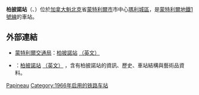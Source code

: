 {{Infobox station 
| name          = 柏披諾<br />{{lang|fr|Papineau}}
| type          = 
| style         = Montreal Metro
| image         = Papineau station Montreal.jpg
| image_caption = 
| address       = [[魁北克省|魁北克省]][[蒙特利爾|蒙特利爾]]卡蒂爾路1425號
| country       = [[加拿大|加拿大]]
| coordinates   = {{coord|45|31|25|N|73|33|08|W|type:railwaystation_region:CA-QC|display=inline,title}}
| elevation     = 
| line          = [[蒙特利爾地鐵綠線|綠線]]
| other         = {{Rail color box|system=AMT|line=STM}}{{Rail color box|system=AMT|line=Réseau de transport de Longueuil}}
| structure     = 
| platform      = 
| depth         = {{convert|21.6|m|ftin|abbr=off}}，第13深
| levels        = 
| tracks        = 
| parking       = 
| bicycle       = 
| opened        = 1966年10月14日
| architect     = Bolduc et Venne<br>Mario Bibeau（1999年興建資訊台）
| closed        = 
| rebuilt       = 
| electrified   = 
| ADA           = 
| code          = 
| owned         =
| operator      = [[蒙特利爾交通局|蒙特利爾交通局]]
| zone          = 
| status        =
| former        = 
| passengers    = 2,484,968進出（2006年），37/68
| pass_year     = 
| pass_percent  = 
| pass_system   = 
| mpassengers   = 
| services      = 
| map_locator   = 
| web           = 
}}
'''柏披諾站'''（{{lang-fr|Station Papineau}}、{{lang-en|Papineau Station}}）位於[[加拿大|加拿大]][[魁北克|魁北克]]省[[蒙特利爾市|蒙特利爾市]]市中心[[瑪利城區|瑪利城區]]，是[[蒙特利爾地鐵|蒙特利爾地鐵]][[蒙特利爾地鐵1號線|1號線]]的車站。

== 外部連結 ==

* {{fr}}{{en}}[[蒙特利爾交通局|蒙特利爾交通局]]：[http://www.stm.info/metro/M28.htm 柏披諾站] {{Wayback|url=http://www.stm.info/metro/M28.htm |date=20130705060652 }}[http://www.stm.info/English/metro/a-M28.htm （英文）] {{Wayback|url=http://www.stm.info/English/metro/a-M28.htm |date=20130702085951 }}
* {{fr}}{{en}}{{lang|en|metrodemontreal.com}}：[http://www.metrodemontreal.com/green/papineau/index-f.html 柏披諾站] {{Wayback|url=http://www.metrodemontreal.com/green/papineau/index-f.html |date=20200222111336 }}[http://www.metrodemontreal.com/green/papineau/ （英文）] {{Wayback|url=http://www.metrodemontreal.com/green/papineau/ |date=20160303202120 }}，含有柏披諾站的資訊、歷史、車站結構與藝術品資料。

{{蒙特利爾地鐵}}

[[Category:蒙特利爾地鐵綠線車站|Papineau]]
[[Category:1966年启用的铁路车站|Category:1966年启用的铁路车站]]
